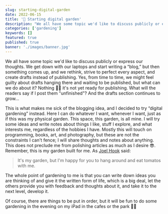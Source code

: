 ```yaml
---
slug: starting-digital-garden
date: 2022-06-15
title: '🌱 Starting digital garden'
description: "We all have some topic we'd like to discuss publicly or express our thoughts. We get down with our laptops and start writing a “blog,” but then something comes up, and we rethink, strive to perfect every aspect, and create drafts instead of publishing. Yes, from time to time, we might feel guilty about drafts hanging there and waiting to be published, but what can we do about it? Nothing 🤷‍♂️ it's not yet ready for publishing. What will the readers say if I post them 'unfinished'? And the drafts section continues to grow..."
categories: ['gardening']
keywords: []
featured: true
published: true
banner: './images/banner.jpg'
---
```



We all have some topic we'd like to discuss publicly or express our thoughts. We get down with our laptops and start writing a “blog,” but then something comes up, and we rethink, strive to perfect every aspect, and create drafts instead of publishing. Yes, from time to time, we might feel guilty about drafts hanging there and waiting to be published, but what can we do about it? Nothing 🤷‍♂️ it's not yet ready for publishing. What will the readers say if I post them "unfinished"? And the drafts section continues to grow...

This is what makes me sick of the <GifTip url="https://media2.giphy.com/media/3oKIPnAiaMCws8nOsE/giphy.gif">blogging idea</GifTip>, and I decided to try “digital gardening” instead. Here I can do whatever I want, whenever I want, just as if this was my physical garden. This space, this garden, is all mine. I will try some ideas and write notes about things I like, stuff I explore, and what interests me, regardless of the hobbies I have. Mostly this will touch on programming, books, art, and photography, but these are not the constraints I can't fence; I will share thoughts and notes about anything. This does not preclude me from polishing articles as much as I desire 😎. Remember, this is my garden built for me. As [Joel Hook](https://joelhooks.com) said:

> It's my garden, but I'm happy for you to hang around and eat tomatos with me.

The whole point of gardening to me is that you can write down ideas you are thinking of and give it the written form of life, which is a big deal, let the others provide you with feedback and thoughts about it, and take it to the next level, develop it.

Of course, there are things to be put in order, but it will be fun to do some gardening in the evening on my iPad in the cafes or the park 👨‍🌾
